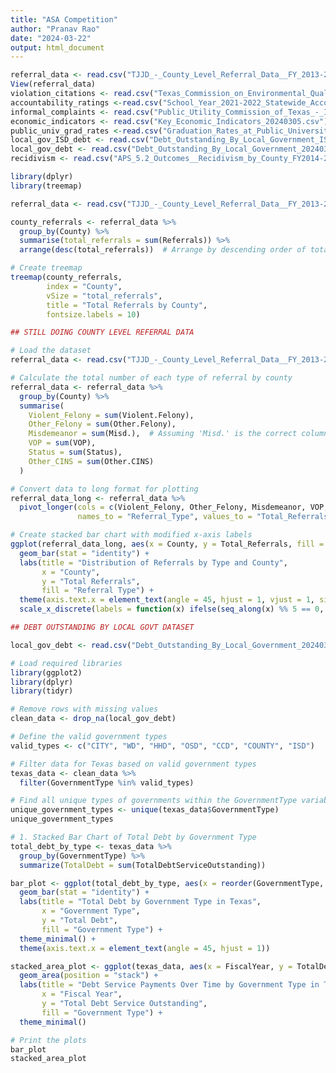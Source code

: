 ---
title: "ASA Competition"
author: "Pranav Rao"
date: "2024-03-22"
output: html_document
---

```{r, echo=FALSE}
referral_data <- read.csv("TJJD_-_County_Level_Referral_Data__FY_2013-2021_20240305.csv")
View(referral_data)
violation_citations <- read.csv("Texas_Commission_on_Environmental_Quality_-_Violation_Citations_20240305.csv")
accountability_ratings <-read.csv("School_Year_2021-2022_Statewide_Accountability_Ratings_as_of_February_6__2023_20240305.csv")
informal_complaints <- read.csv("Public_Utility_Commission_of_Texas_-_Informal_Complaints_20240305.csv")
economic_indicators <- read.csv("Key_Economic_Indicators_20240305.csv")
public_univ_grad_rates <-read.csv("Graduation_Rates_at_Public_Universities_2019-2021_20240305.csv")
local_gov_ISD_debt <- read.csv("Debt_Outstanding_By_Local_Government_ISD_20240305.csv")
local_gov_debt <- read.csv("Debt_Outstanding_By_Local_Government_20240305.csv")
recidivism <- read.csv("APS_5.2_Outcomes__Recidivism_by_County_FY2014-2023_20240305.csv")
```

```{r}
library(dplyr)
library(treemap)

referral_data <- read.csv("TJJD_-_County_Level_Referral_Data__FY_2013-2021_20240305.csv")

county_referrals <- referral_data %>%
  group_by(County) %>%
  summarise(total_referrals = sum(Referrals)) %>%
  arrange(desc(total_referrals))  # Arrange by descending order of total referrals

# Create treemap
treemap(county_referrals,
        index = "County",
        vSize = "total_referrals",
        title = "Total Referrals by County",
        fontsize.labels = 10)
```


```{r}
## STILL DOING COUNTY LEVEL REFERRAL DATA 

# Load the dataset
referral_data <- read.csv("TJJD_-_County_Level_Referral_Data__FY_2013-2021_20240305.csv")

# Calculate the total number of each type of referral by county
referral_data <- referral_data %>%
  group_by(County) %>%
  summarise(
    Violent_Felony = sum(Violent.Felony),
    Other_Felony = sum(Other.Felony),
    Misdemeanor = sum(Misd.),  # Assuming 'Misd.' is the correct column name
    VOP = sum(VOP),
    Status = sum(Status),
    Other_CINS = sum(Other.CINS)
  )

# Convert data to long format for plotting
referral_data_long <- referral_data %>%
  pivot_longer(cols = c(Violent_Felony, Other_Felony, Misdemeanor, VOP, Status, Other_CINS),
               names_to = "Referral_Type", values_to = "Total_Referrals")

# Create stacked bar chart with modified x-axis labels
ggplot(referral_data_long, aes(x = County, y = Total_Referrals, fill = Referral_Type)) +
  geom_bar(stat = "identity") +
  labs(title = "Distribution of Referrals by Type and County",
       x = "County",
       y = "Total Referrals",
       fill = "Referral Type") +
  theme(axis.text.x = element_text(angle = 45, hjust = 1, vjust = 1, size = 8)) +
  scale_x_discrete(labels = function(x) ifelse(seq_along(x) %% 5 == 0, x, ""))
```


```{r}
## DEBT OUTSTANDING BY LOCAL GOVT DATASET

local_gov_debt <- read.csv("Debt_Outstanding_By_Local_Government_20240305.csv")

# Load required libraries
library(ggplot2)
library(dplyr)
library(tidyr)

# Remove rows with missing values
clean_data <- drop_na(local_gov_debt)

# Define the valid government types
valid_types <- c("CITY", "WD", "HHD", "OSD", "CCD", "COUNTY", "ISD")

# Filter data for Texas based on valid government types
texas_data <- clean_data %>%
  filter(GovernmentType %in% valid_types)

# Find all unique types of governments within the GovernmentType variable
unique_government_types <- unique(texas_data$GovernmentType)
unique_government_types

# 1. Stacked Bar Chart of Total Debt by Government Type
total_debt_by_type <- texas_data %>%
  group_by(GovernmentType) %>%
  summarize(TotalDebt = sum(TotalDebtServiceOutstanding))

bar_plot <- ggplot(total_debt_by_type, aes(x = reorder(GovernmentType, -TotalDebt), y = TotalDebt, fill = GovernmentType)) +
  geom_bar(stat = "identity") +
  labs(title = "Total Debt by Government Type in Texas",
       x = "Government Type",
       y = "Total Debt",
       fill = "Government Type") +
  theme_minimal() +
  theme(axis.text.x = element_text(angle = 45, hjust = 1))

stacked_area_plot <- ggplot(texas_data, aes(x = FiscalYear, y = TotalDebtServiceOutstanding, fill = GovernmentType)) +
  geom_area(position = "stack") +
  labs(title = "Debt Service Payments Over Time by Government Type in Texas",
       x = "Fiscal Year",
       y = "Total Debt Service Outstanding",
       fill = "Government Type") +
  theme_minimal()

# Print the plots
bar_plot
stacked_area_plot
```

